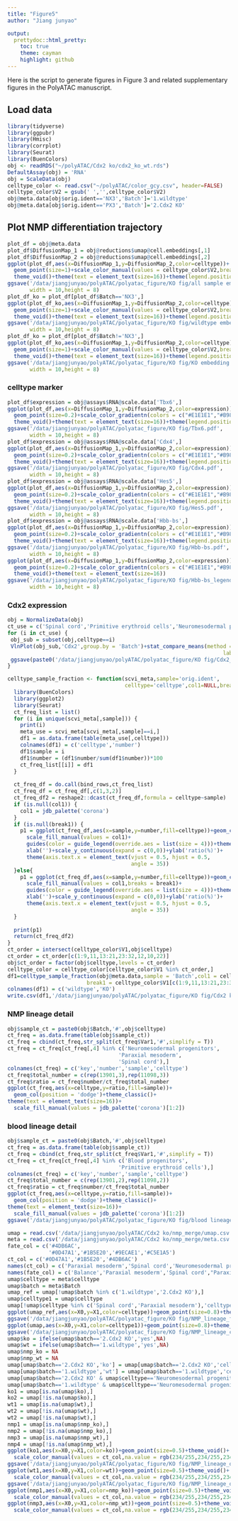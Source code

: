 ```yaml
---
title: "Figure5"
author: "Jiang junyao"

output: 
  prettydoc::html_pretty:
    toc: true
    theme: cayman
    highlight: github
---
```

Here is the script to generate figures in Figure 3 and related supplementary figures in the PolyATAC manuscript.

## Load data
```r
library(tidyverse)
library(ggpubr)
library(Hmisc)
library(corrplot)
library(Seurat)
library(BuenColors)
obj <- readRDS("~/polyATAC/Cdx2 ko/cdx2_ko_wt.rds")
DefaultAssay(obj) = 'RNA'
obj = ScaleData(obj)
celltype_color <- read.csv("~/polyATAC/color_gcy.csv", header=FALSE)
celltype_color$V2 = gsub(' ','',celltype_color$V2)
obj@meta.data[obj$orig.ident=='NX3','Batch']='1.wildtype'
obj@meta.data[obj$orig.ident=='PX3','Batch']='2.Cdx2 KO'
```

## Plot NMP differentiation trajectory

```r
plot_df = obj@meta.data
plot_df$DiffusionMap_1 = obj@reductions$umap@cell.embeddings[,1]
plot_df$DiffusionMap_2 = obj@reductions$umap@cell.embeddings[,2]
ggplot(plot_df,aes(x=DiffusionMap_1,y=DiffusionMap_2,color=celltype))+
  geom_point(size=1)+scale_color_manual(values = celltype_color$V2,breaks = celltype_color$V1)+
  theme_void()+theme(text = element_text(size=16))+theme(legend.position = "none")+ggtitle('all_sample')
ggsave('/data/jiangjunyao/polyATAC/polyatac_figure/KO fig/all sample embedding celltype.pdf',
       width = 10,height = 8)
plot_df_ko = plot_df[plot_df$Batch=='NX3',]
ggplot(plot_df_ko,aes(x=DiffusionMap_1,y=DiffusionMap_2,color=celltype))+
  geom_point(size=1)+scale_color_manual(values = celltype_color$V2,breaks = celltype_color$V1)+
  theme_void()+theme(text = element_text(size=16))+theme(legend.position = "none")+ggtitle('wildtype')
ggsave('/data/jiangjunyao/polyATAC/polyatac_figure/KO fig/wildtype embedding celltype.pdf',
       width = 10,height = 8)
plot_df_ko = plot_df[plot_df$Batch!='NX3',]
ggplot(plot_df_ko,aes(x=DiffusionMap_1,y=DiffusionMap_2,color=celltype))+
  geom_point(size=1)+scale_color_manual(values = celltype_color$V2,breaks = celltype_color$V1)+
  theme_void()+theme(text = element_text(size=16))+theme(legend.position = "none")+ggtitle('KO')
ggsave('/data/jiangjunyao/polyATAC/polyatac_figure/KO fig/KO embedding celltype.pdf',
       width = 10,height = 8)
```

### celltype marker
```r
plot_df$expression = obj@assays$RNA@scale.data['Tbx6',]
ggplot(plot_df,aes(x=DiffusionMap_1,y=DiffusionMap_2,color=expression))+
  geom_point(size=0.2)+scale_color_gradientn(colors = c("#E1E1E1","#B98A85","#6A0C15"))+
  theme_void()+theme(text = element_text(size=16))+theme(legend.position = "none")
ggsave('/data/jiangjunyao/polyATAC/polyatac_figure/KO fig/Tbx6.pdf',
       width = 10,height = 8)
plot_df$expression = obj@assays$RNA@scale.data['Cdx4',]
ggplot(plot_df,aes(x=DiffusionMap_1,y=DiffusionMap_2,color=expression))+
  geom_point(size=0.2)+scale_color_gradientn(colors = c("#E1E1E1","#B98A85","#6A0C15"))+
  theme_void()+theme(text = element_text(size=16))+theme(legend.position = "none")
ggsave('/data/jiangjunyao/polyATAC/polyatac_figure/KO fig/Cdx4.pdf',
       width = 10,height = 8)
plot_df$expression = obj@assays$RNA@scale.data['Hes5',]
ggplot(plot_df,aes(x=DiffusionMap_1,y=DiffusionMap_2,color=expression))+
  geom_point(size=0.2)+scale_color_gradientn(colors = c("#E1E1E1","#B98A85","#6A0C15"))+
  theme_void()+theme(text = element_text(size=16))+theme(legend.position = "none")
ggsave('/data/jiangjunyao/polyATAC/polyatac_figure/KO fig/Hes5.pdf',
       width = 10,height = 8)
plot_df$expression = obj@assays$RNA@scale.data['Hbb-bs',]
ggplot(plot_df,aes(x=DiffusionMap_1,y=DiffusionMap_2,color=expression))+
  geom_point(size=0.2)+scale_color_gradientn(colors = c("#E1E1E1","#B98A85","#6A0C15"))+
  theme_void()+theme(text = element_text(size=16))+theme(legend.position = "none")
ggsave('/data/jiangjunyao/polyATAC/polyatac_figure/KO fig/Hbb-bs.pdf',
       width = 10,height = 8)
ggplot(plot_df,aes(x=DiffusionMap_1,y=DiffusionMap_2,color=expression))+
  geom_point(size=0.2)+scale_color_gradientn(colors = c("#E1E1E1","#B98A85","#6A0C15"))+
  theme_void()+theme(text = element_text(size=16))
ggsave('/data/jiangjunyao/polyATAC/polyatac_figure/KO fig/Hbb-bs_legend.pdf',
       width = 10,height = 8)
```
### Cdx2 expression
```r
obj = NormalizeData(obj)
ct_use = c('Spinal cord','Primitive erythroid cells','Neuromesodermal progenitors','Gut','Blood progenitors','Paraxial mesoderm')
for (i in ct_use) {
 obj_sub = subset(obj,celltype==i)
 VlnPlot(obj_sub,'Cdx2',group.by = 'Batch')+stat_compare_means(method = "wilcox.test",
                                                                    label.x.npc = "center")
 ggsave(paste0('/data/jiangjunyao/polyATAC/polyatac_figure/KO fig/Cdx2_violin_',i,'.pdf'),width = 10,height = 8)
}
```



```r
celltype_sample_fraction <- function(scvi_meta,sample='orig.ident',
                                     celltype='celltype',col1=NULL,break1=NULL){
  library(BuenColors)
  library(ggplot2)
  library(Seurat)
  ct_freq_list = list()
  for (i in unique(scvi_meta[,sample])) {
    print(i)
    meta_use = scvi_meta[scvi_meta[,sample]==i,]
    df1 = as.data.frame(table(meta_use[,celltype]))
    colnames(df1) = c('celltype','number')
    df1$sample = i
    df1$number = (df1$number/sum(df1$number))*100
    ct_freq_list[[i]] = df1
  }
  
  ct_freq_df = do.call(bind_rows,ct_freq_list)
  ct_freq_df = ct_freq_df[,c(1,3,2)]
  ct_freq_df2 = reshape2::dcast(ct_freq_df,formula = celltype~sample)
  if (is.null(col1)) {
    col1 = jdb_palette('corona')
  }
  if (is.null(break1)) {
    p1 = ggplot(ct_freq_df,aes(x=sample,y=number,fill=celltype))+geom_col() + theme_classic() +
      scale_fill_manual(values = col1)+
      guides(color = guide_legend(override.aes = list(size = 4)))+theme(text=element_text(size=15))+
      xlab('')+scale_y_continuous(expand = c(0,0))+ylab('ratio(%)')+
      theme(axis.text.x = element_text(vjust = 0.5, hjust = 0.5,
                                       angle = 35))
  }else{
    p1 = ggplot(ct_freq_df,aes(x=sample,y=number,fill=celltype))+geom_col() + theme_classic() +
      scale_fill_manual(values = col1,breaks = break1)+
      guides(color = guide_legend(override.aes = list(size = 4)))+theme(text=element_text(size=15))+
      xlab('')+scale_y_continuous(expand = c(0,0))+ylab('ratio(%)')+
      theme(axis.text.x = element_text(vjust = 0.5, hjust = 0.5,
                                       angle = 35))
  }
  
  print(p1)
  return(ct_freq_df2)
}
ct_order = intersect(celltype_color$V1,obj$celltype)
ct_order = ct_order[c(1:9,11,13:21,23:32,12,10,22)]
obj$ct_order = factor(obj$celltype,levels = ct_order)
celltype_color = celltype_color[celltype_color$V1 %in% ct_order,]
df1=celltype_sample_fraction(obj@meta.data,sample = 'Batch',col1 = celltype_color$V2[c(1:9,11,13:21,23:32,12,10,22)],
                         break1 = celltype_color$V1[c(1:9,11,13:21,23:32,12,10,22)],celltype = 'ct_order')
colnames(df1) = c('wildtype','KO')
write.csv(df1,'/data/jiangjunyao/polyATAC/polyatac_figure/KO fig/Cdx2 ko celltype fraction.csv')
```

### NMP lineage detail
```r
obj$sample_ct = paste0(obj$Batch,'#',obj$celltype)
ct_freq = as.data.frame(table(obj$sample_ct))
ct_freq = cbind(ct_freq,str_split(ct_freq$Var1,'#',simplify = T))
ct_freq = ct_freq[ct_freq[,4] %in% c('Neuromesodermal progenitors',
                                   'Paraxial mesoderm',
                                   'Spinal cord'),]
colnames(ct_freq) = c('key','number','sample','celltype')
ct_freq$total_number = c(rep(13901,3),rep(11098,3))
ct_freq$ratio = ct_freq$number/ct_freq$total_number
ggplot(ct_freq,aes(x=celltype,y=ratio,fill=sample))+
  geom_col(position = 'dodge')+theme_classic()+
theme(text = element_text(size=16))+
  scale_fill_manual(values = jdb_palette('corona')[1:2])
```

### blood lineage detail
```r
obj$sample_ct = paste0(obj$Batch,'#',obj$celltype)
ct_freq = as.data.frame(table(obj$sample_ct))
ct_freq = cbind(ct_freq,str_split(ct_freq$Var1,'#',simplify = T))
ct_freq = ct_freq[ct_freq[,4] %in% c('Blood progenitors',
                                   'Primitive erythroid cells'),]
colnames(ct_freq) = c('key','number','sample','celltype')
ct_freq$total_number = c(rep(13901,2),rep(11098,2))
ct_freq$ratio = ct_freq$number/ct_freq$total_number
ggplot(ct_freq,aes(x=celltype,y=ratio,fill=sample))+
  geom_col(position = 'dodge')+theme_classic()+
theme(text = element_text(size=16))+
  scale_fill_manual(values = jdb_palette('corona')[1:2])
ggsave('/data/jiangjunyao/polyATAC/polyatac_figure/KO fig/blood lineage fraction.pdf',width = 10,height = 8)
```


```r
umap = read.csv('/data/jiangjunyao/polyATAC/Cdx2 ko/nmp_merge/umap.csv',row.names = 1)
meta = read.csv('/data/jiangjunyao/polyATAC/Cdx2 ko/nmp_merge/meta.csv',row.names = 1)
fate_col = c('#4DB6AC',
             '#0D47A1','#1B5E20','#9ECAE1','#C5E1A5')
ct_col = c('#0D47A1','#1B5E20','#4DB6AC')
names(ct_col) = c('Paraxial mesoderm','Spinal cord','Neuromesodermal progenitors')
names(fate_col) = c('Balance','Paraxial mesoderm','Spinal cord',"Paraxial_mesoderm_bias","Spinal_cord_bias")
umap$celltype = meta$celltype
umap$batch = meta$Batch
umap_ref = umap[!umap$batch %in% c('1.wildtype','2.Cdx2 KO'),]
umap$celltype1 = umap$celltype
umap[!umap$celltype %in% c('Spinal cord','Paraxial mesoderm'),'celltype1'] = 'Neuromesodermal progenitors'
ggplot(umap_ref,aes(x=X0,y=X1,color=celltype))+geom_point(size=0.8)+theme_void()+scale_color_manual(values = fate_col)
ggsave('/data/jiangjunyao/polyATAC/polyatac_figure/KO fig/NMP_lineage_fate.pdf',width = 10,height = 8)
ggplot(umap,aes(x=X0,y=X1,color=celltype1))+geom_point(size=0.8)+theme_void()+scale_color_manual(values = ct_col)
ggsave('/data/jiangjunyao/polyATAC/polyatac_figure/KO fig/NMP_lineage_celltype.pdf',width = 10,height = 8)
umap$ko = ifelse(umap$batch=='2.Cdx2 KO','yes',NA)
umap$wt = ifelse(umap$batch=='1.wildtype','yes',NA)
umap$nmp_ko = NA
umap$nmp_wt = NA
umap[umap$batch=='2.Cdx2 KO','ko'] = umap[umap$batch=='2.Cdx2 KO','celltype']
umap[umap$batch=='1.wildtype','wt'] = umap[umap$batch=='1.wildtype','celltype']
umap[umap$batch=='2.Cdx2 KO' & umap$celltype=='Neuromesodermal progenitors','nmp_ko'] = 'Neuromesodermal progenitors'
umap[umap$batch=='1.wildtype' & umap$celltype=='Neuromesodermal progenitors','nmp_wt'] = 'Neuromesodermal progenitors'
ko1 = umap[is.na(umap$ko),]
ko2 = umap[!is.na(umap$ko),]
wt1 = umap[is.na(umap$wt),]
wt2 = umap[!is.na(umap$wt),]
wt2 = umap[!is.na(umap$wt),]
nmp1 = umap[is.na(umap$nmp_ko),]
nmp2 = umap[!is.na(umap$nmp_ko),]
nmp3 = umap[is.na(umap$nmp_wt),]
nmp4 = umap[!is.na(umap$nmp_wt),]
ggplot(ko1,aes(x=X0,y=X1,color=ko))+geom_point(size=0.5)+theme_void()+
  scale_color_manual(values = ct_col,na.value = rgb(234/255,234/255,234/255))+geom_point(size=1,data = ko2)
ggsave('/data/jiangjunyao/polyATAC/polyatac_figure/KO fig/NMP_lineage_only_KO.pdf',width = 10,height = 8)
ggplot(wt1,aes(x=X0,y=X1,color=wt))+geom_point(size=0.5)+theme_void()+
  scale_color_manual(values = ct_col,na.value = rgb(234/255,234/255,234/255))+geom_point(size=1,data = wt2)
ggsave('/data/jiangjunyao/polyATAC/polyatac_figure/KO fig/NMP_lineage_only_WT.pdf',width = 10,height = 8)
ggplot(nmp1,aes(x=X0,y=X1,color=nmp_ko))+geom_point(size=0.5)+theme_void()+
  scale_color_manual(values = ct_col,na.value = rgb(234/255,234/255,234/255))+geom_point(size=2,data = nmp2)
ggplot(nmp3,aes(x=X0,y=X1,color=nmp_wt))+geom_point(size=0.5)+theme_void()+
  scale_color_manual(values = ct_col,na.value = rgb(234/255,234/255,234/255))+geom_point(size=2,data = nmp4)
```